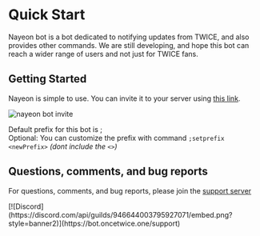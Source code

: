 
# Quick Start

Nayeon bot is a bot dedicated to notifying updates from TWICE, and also provides other commands. We are still developing, and hope this bot can reach a wider range of users and not just for TWICE fans.

## Getting Started

Nayeon is simple to use. You can invite it to your server using [this link](/invite).

![nayeon bot invite](https://cdn.discordapp.com/attachments/946644664134533161/996334499065516142/unknown.png)

Default prefix for this bot is ; <br />
Optional: You can customize the prefix with command `;setprefix <newPrefix>` _(dont include the `<>`)_

## Questions, comments, and bug reports

For questions, comments, and bug reports, please join the [support server](/support)

<div style={{ width: "max-content" }}>[![Discord](https://discord.com/api/guilds/946644003795927071/embed.png?style=banner2)](https://bot.oncetwice.one/support)</div>


